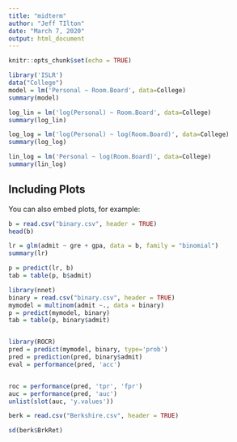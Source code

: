 ```yaml
---
title: "midterm"
author: "Jeff TIlton"
date: "March 7, 2020"
output: html_document
---
```


```r
knitr::opts_chunk$set(echo = TRUE)
```



```r

library('ISLR')
data("College")
model = lm('Personal ~ Room.Board', data=College)
summary(model)

log_lin = lm('log(Personal) ~ Room.Board', data=College)
summary(log_lin)

log_log = lm('log(Personal) ~ log(Room.Board)', data=College)
summary(log_log)

lin_log = lm('Personal ~ log(Room.Board)', data=College)
summary(lin_log)
```

## Including Plots

You can also embed plots, for example:

```r
b = read.csv("binary.csv", header = TRUE)
head(b)

lr = glm(admit ~ gre + gpa, data = b, family = "binomial")
summary(lr)

p = predict(lr, b)
tab = table(p, b$admit)

library(nnet)
binary = read.csv("binary.csv", header = TRUE)
mymodel = multinom(admit ~., data = binary)
p = predict(mymodel, binary)
tab = table(p, binary$admit)


library(ROCR)
pred = predict(mymodel, binary, type='prob')
pred = prediction(pred, binary$admit)
eval = performance(pred, 'acc')


roc = performance(pred, 'tpr', 'fpr')
auc = performance(pred, 'auc')
unlist(slot(auc, 'y.values'))

```

```r
berk = read.csv("Berkshire.csv", header = TRUE)

sd(berk$BrkRet)

```